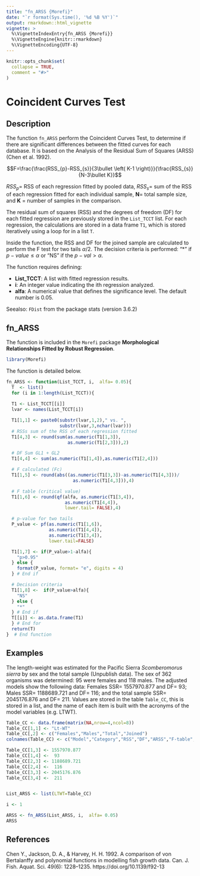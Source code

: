 ```yaml
---
title: "fn_ARSS {Morefi}"
date: "`r format(Sys.time(), '%d %B %Y')`"
output: rmarkdown::html_vignette
vignette: >
  %\VignetteIndexEntry{fn_ARSS {Morefi}}
  %\VignetteEngine{knitr::rmarkdown}
  %\VignetteEncoding{UTF-8}
---
```


```r
knitr::opts_chunk$set(
  collapse = TRUE,
  comment = "#>"
)
```

# Coincident Curves Test

## Description

The function `fn_ARSS` perform the Coincident Curves Test, to determine if there
are significant differences between the fitted curves for each database. It is 
based on the Analysis of the Residual Sum of Squares (ARSS) (Chen et al. 1992).


$$F=\frac{\frac{RSS_{p}-RSS_{s}}{3\bullet \left( K-1 \right)}}{\frac{RSS_{s}}{N-3\bullet K}}$$

$RSS_{p}$= RSS of each regression fitted by pooled data, $RSS_{s}$= sum of the 
RSS of each regression fitted for each individual sample, **N**= total sample 
size, and **K** = number of samples in the comparison.


The residual sum of squares (RSS) and the degrees of freedom (DF) for each 
fitted regression are previously stored in the `List_TCCT` list. For each 
regression, the calculations are stored in a data frame `T1`, which is stored
iteratively using a loop for in a list `T`.


Inside the function, the RSS and DF for the joined sample are calculated to 
perform the F test for two tails $\alpha/2$. The decision criteria is performed:
"*" if $p-value\le \alpha$ or "NS" if the $p-val\gt \alpha$.


The function requires defining:

 * **List_TCCT**: A list with fitted regression results.  
 * **i**:  An integer value indicating the ith regression analyzed.
 * **alfa**: A numerical value that defines the significance level. The default number is 0.05.


Seealso: `FDist` from the package stats (version 3.6.2)


## fn_ARSS

The function is included in the `Morefi` package **Morphological Relationships 
Fitted by Robust Regression**.


```r
library(Morefi)
```


The function is detailed below.

```r
fn_ARSS <- function(List_TCCT, i,  alfa= 0.05){
  T  <- list()
  for (i in 1:length(List_TCCT)){
  
  T1 <- List_TCCT[[i]]
  lvar <- names(List_TCCT[i])

  T1[1,1] <- paste0(substr(lvar,1,2)," vs. ",
                    substr(lvar,3,nchar(lvar)))
  # RSSs sum of the RSS of each regression fitted
  T1[4,3] <- round(sum(as.numeric(T1[1,3]),
                       as.numeric(T1[2,3])),2)

  # DF Sum GL1 + GL2
  T1[4,4] <- sum(as.numeric(T1[1,4]),as.numeric(T1[2,4]))

  # F calculated (Fc)
  T1[1,5] <- round(abs((as.numeric(T1[3,3])-as.numeric(T1[4,3]))/
                         as.numeric(T1[4,3])),4)

  # F table (critical value)
  T1[1,6] <- round(qf(alfa, as.numeric(T1[3,4]),
                      as.numeric(T1[4,4]),
                      lower.tail= FALSE),4)

  # p-value for two tails
  P_value <- pf(as.numeric(T1[1,6]),
                as.numeric(T1[4,4]),
                as.numeric(T1[3,4]),
                lower.tail=FALSE)

  T1[1,7] <- if(P_value>1-alfa){
    "p>0.95"
  } else {
    format(P_value, format= "e", digits = 4)
  } # End if

  # Decision criteria
  T1[1,8] <-  if(P_value>alfa){
    "NS"
  } else {
    "*"
  } # End if
  T[[i]] <- as.data.frame(T1)
  } # End for
  return(T)
}  # End function
```


## Examples

The length-weight was estimated for the Pacific Sierra *Scomberomorus sierra*
by sex and the total sample (Unpublish data). The sex of 362 organisms was 
determined: 95 were females and 118 males. The adjusted models show the following
data: Females SSR= 1557970.877 and DF= 93; Males SSR= 1188689.721 and DF= 116; and 
the total sample SSR= 2045176.876 and DF= 211. Values are stored in the table 
`Table_CC`, this is stored in a list, and the name of each item is built with 
the acronyms of the model variables (e.g. LTWT).

```r
Table_CC <- data.frame(matrix(NA,nrow=4,ncol=8))
Table_CC[1,1] <- "Lt-WT" 
Table_CC[,2] <- c("Females","Males","Total","Joined")
colnames(Table_CC) <- c("Model","Category","RSS","DF","ARSS","F-table","p-value","Criteria")

Table_CC[1,3] <- 1557970.877
Table_CC[1,4] <-  93 
Table_CC[2,3] <- 1188689.721
Table_CC[2,4] <-  116 
Table_CC[3,3] <- 2045176.876
Table_CC[3,4] <-  211 


List_ARSS <- list(LTWT=Table_CC)

i <- 1

ARSS <- fn_ARSS(List_ARSS, i,  alfa= 0.05)
ARSS
```


## References

Chen Y., Jackson, D. A., & Harvey, H. H. 1992. A comparison of von Bertalanffy and polynomial functions in modelling fish growth data. Can. J. Fish. Aquat. Sci. 49(6): 1228–1235. https://doi.org/10.1139/f92-13
